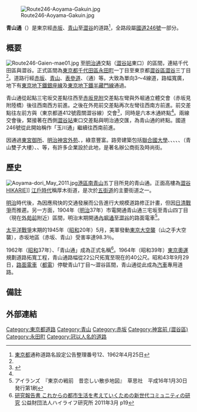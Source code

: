 {{Infobox road
|highway_name     = 青山通<br>{{lang|ja|青山通り}}
|marker_image     = {{Ja_Route_Sign|246|width=100}}
|name_notes       = [[國道246號|國道246號]]通稱
|direction_a      =
|starting_terminus= [[東京都|東京都]][[千代田區|千代田區]][[永田町|永田町]]一丁目<ref name="ichiran">{{Cite web|url=http://www.kensetsu.metro.tokyo.jp/content/000006190.pdf|title=一覧表|accessdate=2017-11-14|format=PDF|publisher=東京都建設局}}</ref><br />三宅坂交差點（[[內堀通|內堀通]]）<ref name="token">{{Cite web|url=http://www.kensetsu.metro.tokyo.jp/content/000006219.pdf|title=パンフ用全図_pdf|accessdate=2017-11-14|format=PDF|publisher=東京都建設局}}</ref>
|ending_terminus  = [[東京都|東京都]][[澀谷區|澀谷區]][[澀谷|澀谷]]三丁目<ref name="ichiran" /><br />無名交差點（[[明治通_(東京都)|明治通]]）<ref name="token" />
|system           = 東京都通稱道路名
}}
[[Image:Route246-Aoyama-Gakuin.jpg|thumb]]

'''青山通'''（{{jpn|j=青山通り|hg=あおやまどおり|rm=Aoyama Dori}}）是東京{{link-ja|三宅坂|三宅坂}}經[[赤坂_(東京都港區)|赤坂]]、[[青山_(東京都港區)|青山]]至[[澀谷|澀谷]]的道路<ref name="tokyogov">[[東京都|東京都]]通称道路名設定公告整理番号12、1962年4月25日</ref>，全路段屬[[國道246號|國道246號]]一部分。

==概要==
[[File:Route246-Gaien-mae01.jpg|thumb]]
{{link-ja|三宅坂|三宅坂}}至[[明治通_(東京都)|明治通]]交點（[[澀谷站|澀谷站]]東口）的區間，連結千代田區與澀谷。正式區間為[[東京都|東京都]][[千代田區|千代田區]][[永田町|永田町]]一丁目至東京都[[澀谷區|澀谷區]][[澀谷|澀谷]]三丁目<ref name="tokyogov"/>。道路行經[[赤坂_(東京都港區)|赤坂]]、[[青山_(東京都港區)|青山]]、[[表參道_(原宿)|表參道]]、{{link-ja|骨董通|骨董通り}}（{{link-ja|高樹町|高樹町}}通）等。大致為單向3～4線道，路幅寬廣，地下有[[東京地下鐵銀座線|東京地下鐵銀座線]]及[[東京地下鐵半藏門線|東京地下鐵半藏門線]]通過。

青山通從起點三宅坂交差點往西至[[赤坂見附|赤坂見附]]交差點左彎與外堀通立體交會（赤坂見附陸橋）後往西南西方前進。之後在外苑前交差點再次左彎往西南方前進。{{link-ja|澀谷警察署|渋谷警察署}}前交差點往左前方與{{link-ja|東京都道412號霞關澀谷線|東京都道412号霞ヶ関渋谷線|六本木通}}（東京都道412號霞關澀谷線）交會<ref>{{Cite web|url=https://www.city.shibuya.tokyo.jp/kurashi/douro_kasen/pdf/douro_ue2017.pdf|title=大原_上原_西原地区道路台帳平面図|accessdate=2017-11-14|format=PDF|publisher=渋谷区}}</ref>，同時是六本木通終點<ref name="token" />。兩線交會後，緊接著在西側[[澀谷站|澀谷站]]東口交差點與明治通交匯，為青山通的終點。國道246號從此開始稱作「玉川通」繼續往西南前進。

因通過[[東宮御所|東宮御所]]、[[明治神宮外苑|明治神宮外苑]]、{{link-ja|青山學院|学校法人青山学院}}，綠意豐富。路旁建築包括[[聯合國大學|聯合國大學]]、{{link-ja|兒童之城|こどもの城}}、{{link-ja|青山學院|学校法人青山学院}}、{{link-ja|Ao (複合商業大樓)|Ao (複合商業ビル)|商業大樓Ao}}、{{link-ja|伊藤忠商事東京本社大樓|伊藤忠商事東京本社ビル}}、{{link-ja|新青山大樓|新青山ビル}}（青山雙子大樓）、{{link-ja|草月會館|草月会館}}、{{link-ja|東急赤坂卓越大飯店|赤坂エクセルホテル東急}}等，有許多企業設於此地，是著名辦公商街及時尚街。

==歷史==
[[File:Aoyama-dori_May_2011.jpg|thumb]][[港區_(東京都)|港區]][[南青山|南青山]]五丁目所見的青山通。正面高樓為[[澀谷HIKARIE|澀谷HIKARIE]]]]
[[江戶時代|江戶時代]]稱厚木街道，是次於[[五街道|五街道]]的主要街道之一。

[[明治|明治]]時代後，為因應飛快的交通發展而公告進行大規模道路修正計畫，但因[[甲午戰爭|日清戰爭]]而推遲。另一方面，1904年（[[明治|明治]]37年）市電開通青山通三宅坂至青山四丁目（現在[[外苑前站|外苑前]]附近）區間，明治末期開通[[內堀通|內堀通]]至[[澀谷|澀谷]]的路面電車<ref name="islands">アイランズ　『東京の戦前　昔恋しい散歩地図』　草思社　平成16年1月30日発行第1刷</ref>。

[[太平洋戰爭|太平洋戰爭]]末期的1945年（[[昭和|昭和]]20年）5月，美軍發動[[東京大空襲|東京大空襲]]（山之手大空襲），赤坂地區（赤坂、青山）受害率達98.3％。

1962年（[[昭和|昭和]]37年）、「青山通」成為正式名稱<ref name="highlife">[http://www.hilife.or.jp/pdf/201001.pdf 研究報告書 これからの都市生活を考えていくための新世代コミュニティの研究] 公益財団法人ハイライフ研究所 2011年3月 p19</ref>。1964年（昭和39年）[[1964年夏季奧林匹克運動會|東京奧運]]規劃道路拓寬工程，青山通路幅從22公尺拓寬至現在的40公尺。昭和43年9月29日，[[有軌電車|路面電車]]（[[東京都電車|都電]]）停駛青山1丁目～澀谷區間，青山通從此成為[[汽車|汽車]]專用道路。

==備註==
{{reflist}}

==外部連結==
{{DEFAULTSORT:Aoyama Dori}}
[[Category:東京都道路|Category:東京都道路]]
[[Category:青山|Category:青山]]
[[Category:赤坂|Category:赤坂]]
[[Category:神宮前_(澀谷區)|Category:神宮前 (澀谷區)]]
[[Category:永田町|Category:永田町]]
[[Category:冠以人名的道路|Category:冠以人名的道路]]